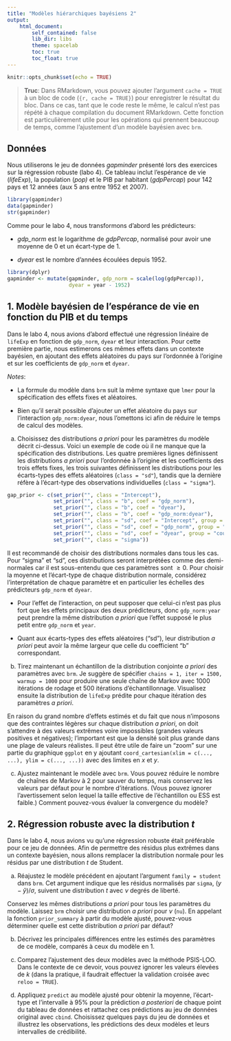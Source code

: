 ```yaml
---
title: "Modèles hiérarchiques bayésiens 2"
output:
    html_document:
        self_contained: false
        lib_dir: libs
        theme: spacelab
        toc: true
        toc_float: true
---
```


```r
knitr::opts_chunk$set(echo = TRUE)
```

> **Truc**: Dans RMarkdown, vous pouvez ajouter l'argument `cache = TRUE` à un bloc de code (`{r, cache = TRUE}`) pour enregistrer le résultat du bloc. Dans ce cas, tant que le code reste le même, le calcul n'est pas répété à chaque compilation du document RMarkdown. Cette fonction est particulièrement utile pour les opérations qui prennent beaucoup de temps, comme l'ajustement d'un modèle bayésien avec `brm`.

## Données

Nous utiliserons le jeu de données *gapminder* présenté lors des exercices sur la régression robuste (labo 4). Ce tableau inclut l'espérance de vie (*lifeExp*), la population (*pop)* et le PIB par habitant (*gdpPercap*) pour 142 pays et 12 années (aux 5 ans entre 1952 et 2007).

```r
library(gapminder)
data(gapminder)
str(gapminder)
```

Comme pour le labo 4, nous transformons d'abord les prédicteurs:

- *gdp_norm* est le logarithme de *gdpPercap*, normalisé pour avoir une moyenne de 0 et un écart-type de 1.

- *dyear* est le nombre d'années écoulées depuis 1952.

```r
library(dplyr)
gapminder <- mutate(gapminder, gdp_norm = scale(log(gdpPercap)), 
                    dyear = year - 1952)
```


## 1. Modèle bayésien de l'espérance de vie en fonction du PIB et du temps

Dans le labo 4, nous avions d'abord effectué une régression linéaire de `lifeExp` en fonction de `gdp_norm`, `dyear` et leur interaction. Pour cette première partie, nous estimerons ces mêmes effets dans un contexte bayésien, en ajoutant des effets aléatoires du pays sur l'ordonnée à l'origine et sur les coefficients de `gdp_norm` et `dyear`.

*Notes*:

- La formule du modèle dans `brm` suit la même syntaxe que `lmer` pour la spécification des effets fixes et aléatoires.  

- Bien qu'il serait possible d'ajouter un effet aléatoire du pays sur l'interaction `gdp_norm:dyear`, nous l'omettons ici afin de réduire le temps de calcul des modèles.


(a) Choisissez des distributions *a priori* pour les paramètres du modèle décrit ci-dessus. Voici un exemple de code où il ne manque que la spécification des distributions. Les quatre premières lignes définissent les distributions *a priori* pour l'ordonnée à l'origine et les coefficients des trois effets fixes, les trois suivantes définissent les distributions pour les écarts-types des effets aléatoires (`class = "sd"`), tandis que la dernière réfère à l'écart-type des observations individuelles (`class = "sigma"`).

```r
gap_prior <- c(set_prior("", class = "Intercept"),
               set_prior("", class = "b", coef = "gdp_norm"),
               set_prior("", class = "b", coef = "dyear"),
               set_prior("", class = "b", coef = "gdp_norm:dyear"),
               set_prior("", class = "sd", coef = "Intercept", group = "country"),
               set_prior("", class = "sd", coef = "gdp_norm", group = "country"),
               set_prior("", class = "sd", coef = "dyear", group = "country"),
               set_prior("", class = "sigma"))
```

Il est recommandé de choisir des distributions normales dans tous les cas. Pour "sigma" et "sd", ces distributions seront interprétées comme des demi-normales car il est sous-entendu que ces paramètres sont $\geq 0$. Pour choisir la moyenne et l'écart-type de chaque distribution normale, considérez l'interprétation de chaque paramètre et en particulier les échelles des prédicteurs `gdp_norm` et `dyear`.

- Pour l'effet de l'interaction, on peut supposer que celui-ci n'est pas plus fort que les effets principaux des deux prédicteurs, donc `gdp_norm:year` peut prendre la même distribution *a priori* que l'effet supposé le plus petit entre `gdp_norm` et `year`. 

- Quant aux écarts-types des effets aléatoires ("sd"), leur distribution *a priori* peut avoir la même largeur que celle du coefficient "b" correspondant.

b) Tirez maintenant un échantillon de la distribution conjointe *a priori* des paramètres avec `brm`. Je suggère de spécifier `chains = 1, iter = 1500, warmup = 1000` pour produire une seule chaîne de Markov avec 1000 itérations de rodage et 500 itérations d'échantillonnage. Visualisez ensuite la distribution de `lifeExp` prédite pour chaque itération des paramètres *a priori*. 

En raison du grand nombre d'effets estimés et du fait que nous n'imposons que des contraintes légères sur chaque distribution *a priori*, on doit s'attendre à des valeurs extrêmes voire impossibles (grandes valeurs positives et négatives); l'important est que la densité soit plus grande dans une plage de valeurs réalistes. Il peut être utile de faire un "zoom" sur une partie du graphique `ggplot` en y ajoutant `coord_cartesian(xlim = c(..., ...), ylim = c(..., ...))` avec des limites en $x$ et $y$.

c) Ajustez maintenant le modèle avec `brm`. Vous pouvez réduire le nombre de chaînes de Markov à 2 pour sauver du temps, mais conservez les valeurs par défaut pour le nombre d'itérations. (Vous pouvez ignorer l'avertissement selon lequel la taille effective de l'échantillon ou ESS est faible.) Comment pouvez-vous évaluer la convergence du modèle?


## 2. Régression robuste avec la distribution $t$

Dans le labo 4, nous avions vu qu'une régression robuste était préférable pour ce jeu de données. Afin de permettre des résidus plus extrêmes dans un contexte bayésien, nous allons remplacer la distribution normale pour les résidus par une distribution $t$ de Student.

a) Réajustez le modèle précédent en ajoutant l'argument `family = student` dans `brm`. Cet argument indique que les résidus normalisés par `sigma`, $(y - \hat{y})/\sigma$, suivent une distribution $t$ avec $\nu$ degrés de liberté. 

Conservez les mêmes distributions *a priori* pour tous les paramètres du modèle. Laissez `brm` choisir une distribution *a priori* pour $\nu$ (`nu`). En appelant la fonction `prior_summary` à partir du modèle ajusté, pouvez-vous déterminer quelle est cette distribution *a priori* par défaut?

b) Décrivez les principales différences entre les estimés des paramètres de ce modèle, comparés à ceux du modèle en 1.

c) Comparez l'ajustement des deux modèles avec la méthode PSIS-LOO. Dans le contexte de ce devoir, vous pouvez ignorer les valeurs élevées de $k$ (dans la pratique, il faudrait effectuer la validation croisée avec `reloo = TRUE`).

d) Appliquez `predict` au modèle ajusté pour obtenir la moyenne, l'écart-type et l'intervalle à 95% pour la prédiction *a posteriori* de chaque point du tableau de données et rattachez ces prédictions au jeu de données original avec `cbind`. Choisissez quelques pays du jeu de données et illustrez les observations, les prédictions des deux modèles et leurs intervalles de crédibilité.






